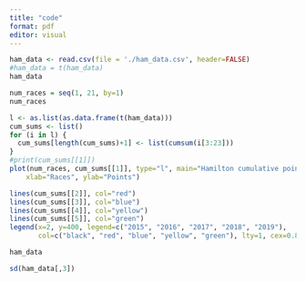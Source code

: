 ```yaml
---
title: "code"
format: pdf
editor: visual
---
```


```r
ham_data <- read.csv(file = './ham_data.csv', header=FALSE)
#ham_data = t(ham_data)
ham_data
```

```r
num_races = seq(1, 21, by=1)
num_races

```

```r
l <- as.list(as.data.frame(t(ham_data)))
cum_sums <- list()
for (i in l) {
  cum_sums[length(cum_sums)+1] <- list(cumsum(i[3:23]))
}
#print(cum_sums[[1]])
plot(num_races, cum_sums[[1]], type="l", main="Hamilton cumulative points",
    xlab="Races", ylab="Points")

lines(cum_sums[[2]], col="red")
lines(cum_sums[[3]], col="blue")
lines(cum_sums[[4]], col="yellow")
lines(cum_sums[[5]], col="green")
legend(x=2, y=400, legend=c("2015", "2016", "2017", "2018", "2019"),
       col=c("black", "red", "blue", "yellow", "green"), lty=1, cex=0.8)
```

```r
ham_data

```
```r
sd(ham_data[,3])

```